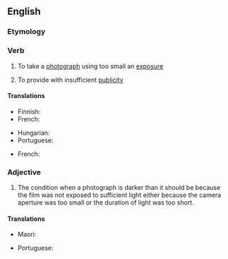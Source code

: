 ==English==

===Etymology===
{{prefix|en|under|expose}}

===Verb===
{{en-verb|underexpos}}

# {{lb|en|photography}} To take a [[photograph]] using too small an [[exposure]]
# To provide with insufficient [[publicity]]

====Translations====
{{trans-top|in photography}}
* Finnish: {{t|fi|alivalottaa}}
* French: {{t+|fr|sous-exposer}}
{{trans-mid}}
* Hungarian: {{t+|hu|alulexponál}}
* Portuguese: {{t|pt|sobre-expôr}}
{{trans-bottom}}

{{trans-top|to provide with insufficient publicity}}
* French: {{t+|fr|sous-exposer}}
{{trans-mid}}
{{trans-bottom}}

===Adjective===
{{en-adj}}

# {{lb|en|photography}} The condition when a photograph is darker than it should be because the film was not exposed to sufficient light either because the camera aperture was too small or the duration of light was too short.


====Translations====
{{trans-top|darkened of photographs due to insufficient light}}
* Maori: {{t|mi|huranga pore}}
{{trans-mid}}
* Portuguese: {{t|pt|sobre-exposto}}
{{trans-bottom}}